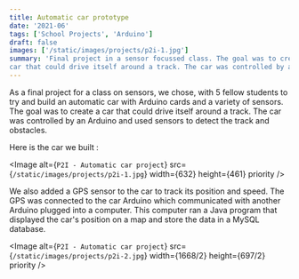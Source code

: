 ```yaml
---
title: Automatic car prototype
date: '2021-06'
tags: ['School Projects', 'Arduino']
draft: false
images: ['/static/images/projects/p2i-1.jpg']
summary: 'Final project in a sensor focussed class. The goal was to create a
car that could drive itself around a track. The car was controlled by an Arduino and used a variety of sensors to detect the track and obstacles.'
---
```


As a final project for a class on sensors, we chose, with 5 fellow students to
try and build an automatic car with Arduino cards and a variety of sensors. The
goal was to create a car that could drive itself around a track. The car was
controlled by an Arduino and used sensors to detect the track and obstacles.

Here is the car we built :

<Image
  alt={`P2I - Automatic car project`}
  src={`/static/images/projects/p2i-1.jpg`}
  width={632}
  height={461}
  priority
/>

We also added a GPS sensor to the car to track its position and speed. The GPS
was connected to the car Arduino which communicated with another Arduino plugged
into a computer. This computer ran a Java program that displayed the car's
position on a map and store the data in a MySQL database.

<Image
  alt={`P2I - Automatic car project`}
  src={`/static/images/projects/p2i-2.jpg`}
  width={1668/2}
  height={697/2}
  priority
/>

